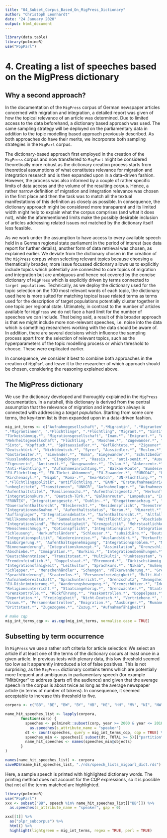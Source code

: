 ```yaml
---
title: "04_Subset_Corpus_Based_On_MigPress_Dictionary"
author: "Christoph Leonhardt"
date: "24 January 2020"
output: html_document
---
```


```r
library(data.table)
library(polmineR)
use("PopParl")
```

# 4. Creating a list of speeches based on the MigPress dictionary

## Why a second approach?

In the documentation of the `MigPress` corpus of German newspaper articles concerned with migration and integration, a detailed report was given of how the topical relevance of an article was determined. Due to limited access to the data beforehand, a dictionary based approach was used. The same sampling strategy will be deployed on the parliamentary data in addition to the topic modelling based approach previously described. As both approaches do have their merits, we incorporate both sampling strategies in the `MigParl` corpus.

The dictionary-based approach first employed in the creation of the `MigPress` corpus and now transferred to `MigParl` might be considered theoretically more robust as the dictionary creation process starts from theoretical assumptions of what constitutes relevance for migration and integration research and is then expanded upon in a data-driven fashion. However, the process was also informed by a couple of rather specific limits of data access and the volume of the resulting corpus. Hence, a rather narrow definition of migration and integration relevance was chosen in the first place and then the task was to match all the textual manifestations of this definition as closely as possible. In consequence, the dictionary approach might be considered more transparent and its limited width might help to explain what the corpus comprises (and what it does not), while the aforementioned limits make the possibly desirable inclusion of articles addressing related issues not matched by the dictionary itself less feasible.

As we work under the assumption to have access to every available speech held in a German regional state parliament in the period of interest (see data report for further details), another form of data retrieval was chosen, as explained earlier. We deviate from the dictionary chosen in the creation of the `MigPress` corpus when selecting relevant topics because choosing a thematically broader, more issue focussed dictionary allows us to explicitly include topics which potentially are connected to core topics of migration and integration but are ambiguous and hence not covered by the concise dictionary of `MigPress` which is explicitly driven by terms connected to `target populations`. Technically, as we deploy the dictionary used for the topic selection on the 100 most relevant words of each topic, the dictionary used here is more suited for matching topical issue related terms as terms used for the description of target populations potentially cluster together in one topic per regional state. Ultimately, in contrast to the number of articles available for `MigPress` we do not face a hard limit for the number of speeches we can include. That being said, a result of this broader approach is that we might include more non-relevant speeches, i.e. noise into the data which is something researchers working with the data should be aware of. In addition, there are several decisions which influence the sampling process apart from the selection of relevant topics, such as the hyperparameters of the topic modelling process or which threshold to choose. These were explicated earlier.

In consequence, we consider it best to combine both approaches in the creation of `MigParl` and leave it to the researcher of which approach should be chosen, considering the reasoning explained above.

## The MigPress dictionary

We use the dictionary developed and thoroughly explained in the `MigPress` documentation. In a nutshell, this dictionary is derived from the central assumption that the relevance of migration and integration always is connected with addressing a *target population*. Starting from some core terms, the key-term list is then expanded upon in a data-driven fashion.

```r
mig_int_terms <- c("Aufnahmegesellschaft", ".*Migrantin", ".*Migranten", ".*Asyl", ".*Migrant", ".*Flüchtlingen", 
".*Migrantinnen", ".*Flüchtlinge", ".*Flüchtling", "Migrant.*", "Sinti", "Immigrant.*", 
"Türkeistämmig.*", "Migrationsgesellschaft", "Imam.*", "Emigrant.*", "Asyl.*", "Biodeutsch.*", 
"Mehrheitsgesellschaft", "Flüchtling.*", "Moschee.*", "Zugewander.*", "Parallelgesellschaft.*", 
"Sinto", "Kopftuch.*", "Spätaussiedler.*", "Geflüchtete.*", "Zigeuner", "Romani", "Geduldete.*", 
"Deutschtürk.*", "Nichtdeutsch.*", "Syrer", "Aussiedler.*", "Moslem.*", "Zuwander.*", "Muslim.*", 
"Gastarbeiter.*", "Einwander.*", "Roma", "Eingewander.*", "Schutzbedürftig.*", "deutsch-türkisch.*", 
"Russlanddeutsch.*", "Eingebürger.*", "Rassis.*", "anti-semit.*", "Auswand.*", "Ausländer.*", 
"Zigeunerin", "Antisemit.*", "Ausgewander.*", "Islam.*", "Ankerzentr.*", "Anti-Asyl.*", 
"Anti-Flüchtling.*", "Aufnahmeeinrichtung.*", "Balkan-Route", "Bundesvertriebenengesetz", "EU-Asyl.*", 
"EU-Flüchtling.*", "EU-Türkei-Abkommen", "EU-Zuwander.*", "EURODAC", "Fachkräfteeinwanderung.*", 
"Kirchenasyl.*", "Niqab", "Roma-.*", "Sea-Watch", "UN-Flüchtling.*", "Vorrangprüfung", ".*Flüchtlingslager", 
".*Flüchtlingspolitik", "antiflüchtling.*", "BAMF", "Erstaufnahmeeinrichtung.*", "Bleibeperspektive", 
"unbegleitete", "Transitzonen", "UNHCR", "Aufnahmelager.*", "Aufnahmezentr.*", "Anwerbestopp", 
"Aufenthaltstitel", "Familiennachz.*", "Aufenthaltsgesetz.*", "Herkunftsstaaten", "Anerkennungsquote",
"Integrationskurs.*", "Deutsch-Türk.*", "Balkanroute", "Lampedusa", "Integrationsgipfel.*", 
"FRONTEX", "Integrationsgesetz.*", "Dublin-.*", "Ehegattennachzug.*", "Schutzsuchend.*", 
"Daueraufenthaltsrecht", "Bleiberecht.*", "Residenzpflicht", "Seenotrettung", "Aufnahmeland", 
"Integrationsmaßnahme.*", "Aufenthaltsstatus", "Koran.*", "Minarett.*", "Arbeitsmigration", 
"Auffanglager", "Integrationsdebatte.*", "Aufenthaltsrecht.*", "Altfallregelung", "Umsiedlungsprogramm", 
"Willkommenskultur.*", "Sammelunterk.*", "Weltflüchtling.*", "Abschiebung.*", "Massenmigration", 
"Integrationsland", "Mehrstaatigkeit", "Grenzpolitik", "Mehrstaatlichkeit", "Kopftücher.*", 
"Menschenschmugg.*", "Optionspflicht", "Integrationsplan", "Integrationsbeauftragte.*", "Anerkennungsgesetz", 
"Schleusung", "Herkunftsländern", "Schleuser.*", "subsidiäre.*", "Deutschkurs", "Heimatvertriebene.*", 
"Integrationspolitik", "Wiedereinreise.*", "Auslandstürk.*", "Herkunftsländer", "Burka", "Burka-.*", 
"Einbürgerung.*", "Aufenthaltsgenehmigung", "Integrationsproblem.*", "Multikult.*", "eingereist.*", 
"Binnenwanderung", "Integrationskonzept.*", "Assimilation", "Grenzschließung.*", "Migration.*", 
"Abschiebe.*", "Immigration.*", "Burkini.*", "Integrationsbemühungen.*", "Familienzusammenführung", 
"Deutschkenntnisse", "Transitstaat.*", "Multikulti", "Punktesystem", "Assimilierung", "Integrationsminister.*", 
"Fremdenfeindlich.*", "Doppelstaat.*", "Ehrenmord.*", "Türkischstämmig.*", "Sprachtest.*", 
"Integrationsfähigkeit", "Leitkultur", "Sprachkurs.*", "Nikab", "Außengrenze.*", "Anerkennungsverfahren", 
"Schlepper.*", "Menschenhändler", "Schengen", "Völkerwanderung.*", "Grenzübertritt", "Herkunftsland", 
"Sprachförderung", "Staatenlos.*", "Personenfreizügigkeit", "Multi-Kulti", "Wohnbevölkerung", 
"Aufnahmebereitschaft", "Sprachunterricht.*", "Grenzschutz", "Zwangsheirat", "Ausreise.*", 
"EU-Diskriminierung.*", "Wanderungsbewegung.*", "Grenzschützer.*", "Identitätsfeststellung.*", 
"Religionsunterricht.*", "Staatsangehörig.*", "Grenzwächter.*", "Staatsbürgerschaft.*", "Einreise", 
"Grenzkontrolle.*", "Rückführung.*", "Passkontrollen.*", "Doppelpass.*", "Geflohene.*", "Duldung.*", 
"Deportation.*", "Freizügigkeit", "Nicht-Deutsch.*", "Vertriebene.*", "Desintegration", "Flüchtende.*", 
"Visum.*", "Personenkontrollen", "Emigration.*", "Ausbürger.*", "Rumänen", "Mitbürger", "Deutschstämmig.*", 
"Drittstaat.*", "Zugezogene.*", "Zuzug.*", "Aufnahmefähigkeit")
```

```r
# make cqp
mig_int_terms_cqp <- as.cqp(mig_int_terms, normalise.case = TRUE)
```


## Subsetting by term occurrence

In `MigPress` we use a rather soft criteria for article selection: We select an article if at least one of the terms of the dictionary occurs at least once in a given article. In previous tests with plenary data, this low threshold seemed too low as it apparently introduced a lot of false positives. This is not surprising, as the `MigPress` dictionary contains terms which are potentially more frequent and ambiguous in parliamentary speech (for example "Mitbürger" to address (parts of) the audience) and given that the average speech in the corpus is about twice as long as the average newspaper article (in terms of number of tokens). In consequence, it seemed acceptable to increase this threshold to five.

```r
corpora <- c("BB", "BE", "BW", "BY", "HB", "HE", "HH", "MV", "NI", "NW", "RP", "SH", "SL", "SN", "ST", "TH")

name_hit_speeches_list <- lapply(corpora, 
       function(corp) {
         speeches <- polmineR::subset(corp, year >= 2000 & year <= 2018) %>%
           as.speeches(s_attribute_name = "speaker")
         dt <- count(speeches, query = mig_int_terms_cqp, cqp = TRUE) %>% setorderv(cols = "TOTAL", order = -1L)
         speeches_min <- speeches[[ subset(dt, TOTAL >= 5)[["partition"]] ]]
         name_hit_speeches <- names(speeches_min@objects)
       }
)

names(name_hit_speeches_list) <- corpora
saveRDS(name_hit_speeches_list, "./rds/speech_lists_migparl_dict.rds")
```


Here, a sample speech is printed with highlighted dictionary words. The printing method does not account for the CQP expressions, so it is possible that not all the terms matched are highlighted.


```r
library(polmineR)
use("PopParl")
xxx <- subset("BB", speech %in% name_hit_speeches_list[["BB"]]) %>%
  as.speeches(s_attribute_name = "speaker", gap = 0)

xxx[[1]] %>%
  as("plpr_subcorpus") %>%
  html() %>%
  highlight(lightgreen = mig_int_terms, regex = TRUE, perl = TRUE)
```


